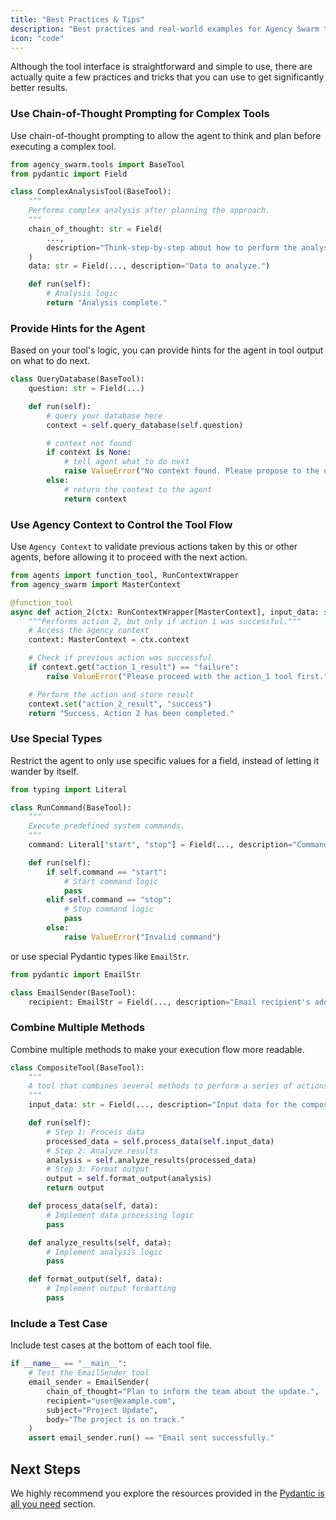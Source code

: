 ```yaml
---
title: "Best Practices & Tips"
description: "Best practices and real-world examples for Agency Swarm tools."
icon: "code"
---
```


Although the tool interface is straightforward and simple to use, there are actually quite a few practices and tricks that you can use to get significantly better results.

### Use Chain-of-Thought Prompting for Complex Tools

Use chain-of-thought prompting to allow the agent to think and plan before executing a complex tool.

```python
from agency_swarm.tools import BaseTool
from pydantic import Field

class ComplexAnalysisTool(BaseTool):
    """
    Performs complex analysis after planning the approach.
    """
    chain_of_thought: str = Field(
        ...,
        description="Think-step-by-step about how to perform the analysis."
    )
    data: str = Field(..., description="Data to analyze.")

    def run(self):
        # Analysis logic
        return "Analysis complete."
```

### Provide Hints for the Agent

Based on your tool's logic, you can provide hints for the agent in tool output on what to do next.

```python
class QueryDatabase(BaseTool):
    question: str = Field(...)

    def run(self):
        # query your database here
        context = self.query_database(self.question)

        # context not found
        if context is None:
            # tell agent what to do next
            raise ValueError("No context found. Please propose to the user to change the topic.")
        else:
            # return the context to the agent
            return context
```

### Use Agency Context to Control the Tool Flow

Use `Agency Context` to validate previous actions taken by this or other agents, before allowing it to proceed with the next action.

```python
from agents import function_tool, RunContextWrapper
from agency_swarm import MasterContext

@function_tool
async def action_2(ctx: RunContextWrapper[MasterContext], input_data: str) -> str:
    """Performs action 2, but only if action 1 was successful."""
    # Access the agency context
    context: MasterContext = ctx.context

    # Check if previous action was successful
    if context.get("action_1_result") == "failure":
        raise ValueError("Please proceed with the action_1 tool first.")

    # Perform the action and store result
    context.set("action_2_result", "success")
    return "Success. Action 2 has been completed."
```

### Use Special Types

Restrict the agent to only use specific values for a field, instead of letting it wander by itself.

```python
from typing import Literal

class RunCommand(BaseTool):
    """
    Execute predefined system commands.
    """
    command: Literal["start", "stop"] = Field(..., description="Command to execute: 'start' or 'stop'.")

    def run(self):
        if self.command == "start":
            # Start command logic
            pass
        elif self.command == "stop":
            # Stop command logic
            pass
        else:
            raise ValueError("Invalid command")
```

or use special Pydantic types like `EmailStr`.

```python
from pydantic import EmailStr

class EmailSender(BaseTool):
    recipient: EmailStr = Field(..., description="Email recipient's address.")
```

### Combine Multiple Methods

Combine multiple methods to make your execution flow more readable.

```python
class CompositeTool(BaseTool):
    """
    A tool that combines several methods to perform a series of actions.
    """
    input_data: str = Field(..., description="Input data for the composite operation.")

    def run(self):
        # Step 1: Process data
        processed_data = self.process_data(self.input_data)
        # Step 2: Analyze results
        analysis = self.analyze_results(processed_data)
        # Step 3: Format output
        output = self.format_output(analysis)
        return output

    def process_data(self, data):
        # Implement data processing logic
        pass

    def analyze_results(self, data):
        # Implement analysis logic
        pass

    def format_output(self, data):
        # Implement output formatting
        pass
```


### Include a Test Case

Include test cases at the bottom of each tool file.

```python
if __name__ == "__main__":
    # Test the EmailSender tool
    email_sender = EmailSender(
        chain_of_thought="Plan to inform the team about the update.",
        recipient="user@example.com",
        subject="Project Update",
        body="The project is on track."
    )
    assert email_sender.run() == "Email sent successfully."
```

## Next Steps

We highly recommend you explore the resources provided in the [Pydantic is all you need](/core-framework/tools/custom-tools/pydantic-is-all-you-need) section.
